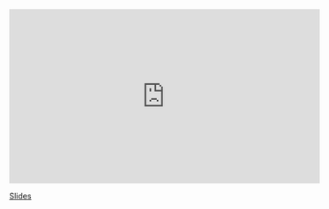 <iframe width="560" height="315" src="https://www.youtube.com/embed/_A8KvFy4dak" frameborder="0" allow="accelerometer; autoplay; encrypted-media; gyroscope; picture-in-picture" allowfullscreen></iframe>

[Slides](https://sta-363-s20.lucymcgowan.com/slides/17-decision-trees-classification.html#1)
